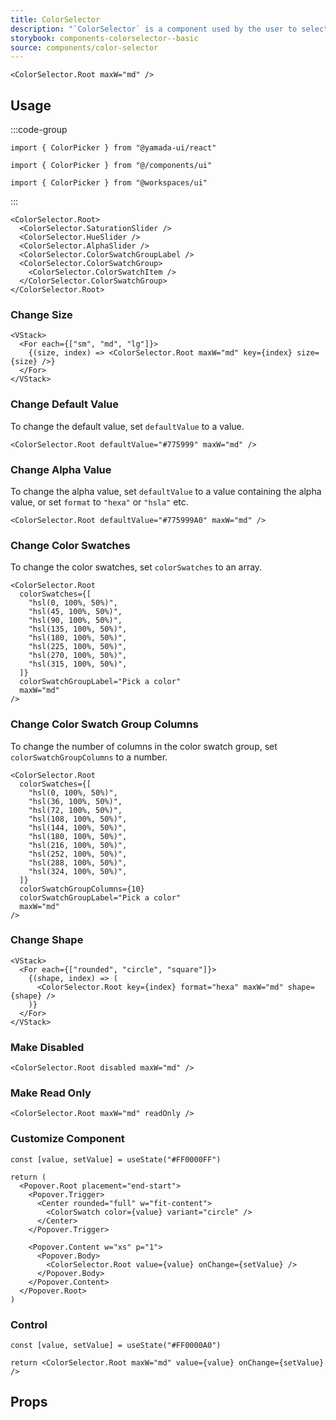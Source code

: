 ```yaml
---
title: ColorSelector
description: "`ColorSelector` is a component used by the user to select a color."
storybook: components-colorselector--basic
source: components/color-selector
---
```


```tsx preview
<ColorSelector.Root maxW="md" />
```

## Usage

:::code-group

```tsx [package]
import { ColorPicker } from "@yamada-ui/react"
```

```tsx [alias]
import { ColorPicker } from "@/components/ui"
```

```tsx [monorepo]
import { ColorPicker } from "@workspaces/ui"
```

:::

```tsx
<ColorSelector.Root>
  <ColorSelector.SaturationSlider />
  <ColorSelector.HueSlider />
  <ColorSelector.AlphaSlider />
  <ColorSelector.ColorSwatchGroupLabel />
  <ColorSelector.ColorSwatchGroup>
    <ColorSelector.ColorSwatchItem />
  </ColorSelector.ColorSwatchGroup>
</ColorSelector.Root>
```

### Change Size

```tsx preview
<VStack>
  <For each={["sm", "md", "lg"]}>
    {(size, index) => <ColorSelector.Root maxW="md" key={index} size={size} />}
  </For>
</VStack>
```

### Change Default Value

To change the default value, set `defaultValue` to a value.

```tsx preview
<ColorSelector.Root defaultValue="#775999" maxW="md" />
```

### Change Alpha Value

To change the alpha value, set `defaultValue` to a value containing the alpha value, or set `format` to `"hexa"` or `"hsla"` etc.

```tsx preview
<ColorSelector.Root defaultValue="#775999A0" maxW="md" />
```

### Change Color Swatches

To change the color swatches, set `colorSwatches` to an array.

```tsx preview
<ColorSelector.Root
  colorSwatches={[
    "hsl(0, 100%, 50%)",
    "hsl(45, 100%, 50%)",
    "hsl(90, 100%, 50%)",
    "hsl(135, 100%, 50%)",
    "hsl(180, 100%, 50%)",
    "hsl(225, 100%, 50%)",
    "hsl(270, 100%, 50%)",
    "hsl(315, 100%, 50%)",
  ]}
  colorSwatchGroupLabel="Pick a color"
  maxW="md"
/>
```

### Change Color Swatch Group Columns

To change the number of columns in the color swatch group, set `colorSwatchGroupColumns` to a number.

```tsx preview
<ColorSelector.Root
  colorSwatches={[
    "hsl(0, 100%, 50%)",
    "hsl(36, 100%, 50%)",
    "hsl(72, 100%, 50%)",
    "hsl(108, 100%, 50%)",
    "hsl(144, 100%, 50%)",
    "hsl(180, 100%, 50%)",
    "hsl(216, 100%, 50%)",
    "hsl(252, 100%, 50%)",
    "hsl(288, 100%, 50%)",
    "hsl(324, 100%, 50%)",
  ]}
  colorSwatchGroupColumns={10}
  colorSwatchGroupLabel="Pick a color"
  maxW="md"
/>
```

### Change Shape

```tsx preview
<VStack>
  <For each={["rounded", "circle", "square"]}>
    {(shape, index) => (
      <ColorSelector.Root key={index} format="hexa" maxW="md" shape={shape} />
    )}
  </For>
</VStack>
```

### Make Disabled

```tsx preview
<ColorSelector.Root disabled maxW="md" />
```

### Make Read Only

```tsx preview
<ColorSelector.Root maxW="md" readOnly />
```

### Customize Component

```tsx preview functional client
const [value, setValue] = useState("#FF0000FF")

return (
  <Popover.Root placement="end-start">
    <Popover.Trigger>
      <Center rounded="full" w="fit-content">
        <ColorSwatch color={value} variant="circle" />
      </Center>
    </Popover.Trigger>

    <Popover.Content w="xs" p="1">
      <Popover.Body>
        <ColorSelector.Root value={value} onChange={setValue} />
      </Popover.Body>
    </Popover.Content>
  </Popover.Root>
)
```

### Control

```tsx preview functional client
const [value, setValue] = useState("#FF0000A0")

return <ColorSelector.Root maxW="md" value={value} onChange={setValue} />
```

## Props

<PropsTable name="color-selector" />
